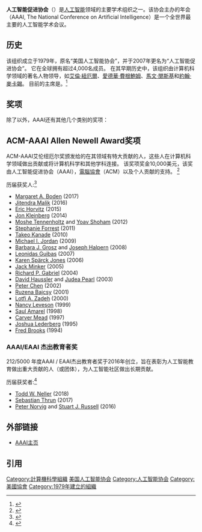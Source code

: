 {{noteTA
|G1=IT
|T=zh-cn:人工智能促进协会;zh-tw:人工智慧促進協會
|1=zh-cn:人工智能促进协会;zh-tw:人工智慧促進協會
}}
{{Infobox Organization
| name         = 人工智慧促進協會
| native_name  = Association for the Advancement of Artificial Intelligence
| logo         = Association for the Advancement of Artificial Intelligence logo.svg
| image        = 
| image_border = 
| size         =
| caption      = 
| field        = [[人工智慧|人工智慧]]
| formation    = 1979年
| type         = 科學[[學會|學會]]
| abbreviation = AAAI
| headquarters = {{USA}}[[加利福尼亞州|加利福尼亞州]][[帕羅奧圖_(加利福尼亞州)|帕羅奧圖]]（Palo Alto）
| location     = 
| language     = 英文
| leader_title = 主席
| leader_name  = {{tsl|en|Yolanda Gil|約蘭達·吉爾}}
| key_people   = 
| num_staff    = 4
| budget       = 
| website      = {{url|http://www.aaai.org/}}
}}

'''人工智能促进协会'''（{{lang-en|Association for the Advancement of Artificial Intelligence}}）是[[人工智能|人工智能]]领域的主要学术组织之一。该协会主办的年会（AAAI, The National Conference on Artificial Intelligence）是一个全世界最主要的人工智能学术会议。

==历史==
该组织成立于1979年，原名“美国人工智能协会”，并于2007年更名为“人工智能促进协会”。 它在全球拥有超过4,000名成员。 在其早期历史中，该组织由计算机科学领域的著名人物领导，如[[艾倫·紐厄爾|艾倫·紐厄爾]]、[[愛德華·費根鮑姆|愛德華·費根鮑姆]]、[[馬文·閔斯基|馬文·閔斯基]]和[[約翰·麥卡錫|約翰·麥卡錫]]。 目前的主席是{{tsl|en|Yolanda Gil|約蘭達·吉爾}}。<ref>{{cite web | url=https://aaai.org/Organization/officers.php}} </ref>

==奖项==

除了{{tsl|en|AAAI Fellow|人工智慧促進協會會士|協會會士}}以外，AAAI还有其他几个类别的奖项：
==ACM-AAAI Allen Newell Award奖项==
ACM-AAAI艾伦纽厄尔奖颁发给的在其领域有特大贡献的人，这些人在计算机科学领域做出贡献或将计算机科学和其他学科连接。 该奖项奖金10,000美元，该奖由人工智能促进协会（AAAI），[[電腦協會|電腦協會]]（ACM）以及个人贡献的支持。 <ref>{{cite web|url=http://awards.acm.org/homepage.cfm?srt=all&awd=150|title=Allen Newell Award|publisher=Association for Computer Machinery|accessdate=2012-04-26|deadurl=yes|archiveurl=https://web.archive.org/web/20120516191809/http://awards.acm.org/homepage.cfm?srt=all&awd=150|archivedate=2012-05-16}}</ref>

历届获奖人:<ref>{{cite web|title=ACM-AAAI Allen Newell Award|url=http://awards.acm.org/newell/award-winners|website=ACM Awards|publisher=ACM|accessdate=2017-04-11}}</ref>
* [[Margaret_A._Boden|Margaret A. Boden]] (2017)
* [[Jitendra_Malik|Jitendra Malik]] (2016)
* [[Eric_Horvitz|Eric Horvitz]] (2015)
* [[Jon_Kleinberg|Jon Kleinberg]] (2014)
* [[Moshe_Tennenholtz|Moshe Tennenholtz]] and [[Yoav_Shoham|Yoav Shoham]] (2012)
* [[Stephanie_Forrest|Stephanie Forrest]] (2011)
* [[Takeo_Kanade|Takeo Kanade]] (2010)
* [[Michael_I._Jordan|Michael I. Jordan]] (2009)
* [[Barbara_J._Grosz|Barbara J. Grosz]] and [[Joseph_Halpern|Joseph Halpern]] (2008)
* [[Leonidas_Guibas|Leonidas Guibas]] (2007)
* [[Karen_Spärck_Jones|Karen Spärck Jones]] (2006)
* [[Jack_Minker|Jack Minker]] (2005)
* [[Richard_P._Gabriel|Richard P. Gabriel]] (2004)
* [[David_Haussler|David Haussler]] and [[Judea_Pearl|Judea Pearl]] (2003)
* [[Peter_Chen|Peter Chen]] (2002)
* [[Ruzena_Bajcsy|Ruzena Bajcsy]] (2001)
* [[Lotfi_A._Zadeh|Lotfi A. Zadeh]] (2000)
* [[Nancy_Leveson|Nancy Leveson]] (1999)
* [[Saul_Amarel|Saul Amarel]] (1998)
* [[Carver_Mead|Carver Mead]] (1997)
* [[Joshua_Lederberg|Joshua Lederberg]] (1995)
* [[Fred_Brooks|Fred Brooks]] (1994)

===AAAI/EAAI 杰出教育者奖===
212/5000
年度AAAI / EAAI杰出教育者奖于2016年创立，旨在表彰为人工智能教育做出重大贡献的人（或团体），为人工智能社区做出长期贡献。

历届获奖者:<ref>{{cite web | url=https://www.aaai.org/Awards/eaai-award.php | title=AAAI/EAAI Outstanding Educator Award | accessdate=2018-06-06 | deadurl= no}}</ref>
* [[Todd_W._Neller|Todd W. Neller]] (2018)
* [[Sebastian_Thrun|Sebastian Thrun]] (2017)
* [[Peter_Norvig|Peter Norvig]] and [[Stuart_J._Russell|Stuart J. Russell]] (2016)

==外部链接==
* [http://www.aaai.org/ AAAI主页]


==引用==
{{reflist}}

[[Category:計算機科學組織|Category:計算機科學組織]]


[[Category:美国人工智能协会|]]
[[Category:人工智能协会|Category:人工智能协会]]
[[Category:美國協會|Category:美國協會]]
[[Category:1979年建立的組織|Category:1979年建立的組織]]